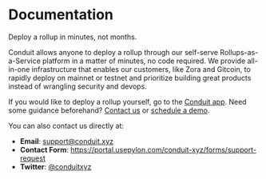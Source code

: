 
# Documentation

<Callout type="info" emoji="">
  Deploy a rollup in minutes, not months.
</Callout>

Conduit allows anyone to deploy a rollup through our self-serve Rollups-as-a-Service platform in a matter of minutes, no code required. We provide all-in-one infrastructure that enables our customers, like Zora and Gitcoin, to rapidly deploy on mainnet or testnet and prioritize building great products instead of wrangling security and devops.

If you would like to deploy a rollup yourself, go to the [Conduit app](https://app.conduit.xyz). Need some guidance beforehand? [Contact us](https://portal.usepylon.com/conduit-xyz/forms/support-request) or [schedule a demo](https://conduitxyz.typeform.com/to/v0WGo3cz).

You can also contact us directly at:

- **Email**: support@conduit.xyz
- **Contact Form**: https://portal.usepylon.com/conduit-xyz/forms/support-request
- **Twitter**: [@conduitxyz](https://twitter.com/conduitxyz)

